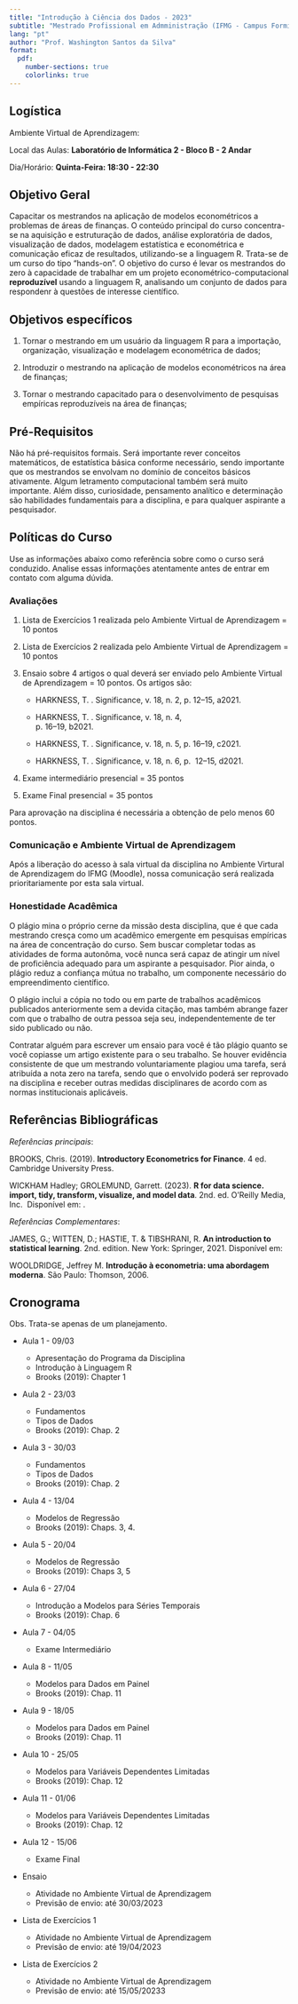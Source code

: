 ```yaml
---
title: "Introdução à Ciência dos Dados - 2023"
subtitle: "Mestrado Profissional em Admministração (IFMG - Campus Formiga)"
lang: "pt"
author: "Prof. Washington Santos da Silva"
format:
  pdf:
    number-sections: true
    colorlinks: true
---
```



## Logística

Ambiente Virtual de Aprendizagem: \url{https://ead.ifmg.edu.br/formiga/} 

Local das Aulas: **Laboratório de Informática 2 - Bloco B - 2 Andar**

Dia/Horário: **Quinta-Feira: 18:30 - 22:30**


## Objetivo Geral

Capacitar os mestrandos na aplicação de modelos econométricos a 
problemas de áreas de finanças. O conteúdo principal do curso concentra-se na 
aquisição e estruturação de dados, análise exploratória de dados, visualização 
de dados, modelagem estatística e econométrica e comunicação eficaz de resultados, utilizando-se a linguagem R. Trata-se de um curso do tipo 
"hands-on". O objetivo do curso é levar os mestrandos do zero à capacidade de trabalhar em um projeto econométrico-computacional **reproduzível** usando a linguagem R, analisando um conjunto de dados para respondenr à questões de interesse científico.


## Objetivos específicos

1. Tornar o mestrando em um usuário da linguagem R para a importação, 
   organização, visualização e modelagem econométrica de dados;

3. Introduzir o mestrando na aplicação de modelos econométricos na área de 
   finanças;

2. Tornar o mestrando capacitado para o desenvolvimento de pesquisas 
   empíricas reproduzíveis na área de finanças;


## Pré-Requisitos

Não há pré-requisitos formais. Será importante rever conceitos matemáticos, 
de estatística básica conforme necessário, sendo importante que os mestrandos se envolvam no domínio de conceitos básicos ativamente. Algum letramento 
computacional também será muito importante. Além disso, curiosidade, pensamento analítico e determinação são habilidades fundamentais para a 
disciplina, e para qualquer aspirante a pesquisador.

 
## Políticas do Curso

Use as informações abaixo como referência sobre como o curso será conduzido. 
Analise essas informações atentamente antes de entrar em contato com 
alguma dúvida. 


### Avaliações

1) Lista de Exercícios 1 realizada pelo Ambiente Virtual de Aprendizagem = 10 pontos

2) Lista de Exercícios 2 realizada pelo Ambiente Virtual de Aprendizagem = 10 pontos

3) Ensaio sobre 4 artigos o qual deverá ser enviado pelo Ambiente Virtual de Aprendizagem = 10 pontos. Os artigos são:

    - HARKNESS, T. \href{https://doi.org/10.1111/1740-9713.01504}{The history of       the data economy: Part I: The birth of customer insight}. Significance, v. 
      18, n. 2, p. 12–15, a2021.

    - HARKNESS, T. \href{https://doi.org/10.1111/1740-9713.01547}{The history of 
      the data economy: Part II: Analytics arrives}. Significance, v. 18, n. 4,  
      p. 16–19, b2021.

    - HARKNESS, T. \href{https://doi.org/10.1111/1740-9713.01567} {The history of       the data economy: Part III: The new kings and queens of data}. 
      Significance, v. 18, n. 5, p. 16–19, c2021.

    - HARKNESS, T. \href{https://doi.org/10.1111/1740-9713.01586}{The history of       the data economy: Part IV: The future}. Significance, v. 18, n. 6, p. 
      12–15, d2021.

4) Exame intermediário presencial = 35 pontos

5) Exame Final presencial = 35 pontos

Para aprovação na disciplina é necessária a obtenção de pelo menos 
60 pontos.


### Comunicação e Ambiente Virtual de Aprendizagem

Após a liberação do acesso à sala virtual da disciplina no Ambiente Virtural de 
Aprendizagem do IFMG (Moodle), nossa comunicação será realizada prioritariamente 
por esta sala virtual.


### Honestidade Acadêmica

O plágio mina o próprio cerne da missão desta disciplina, que é que cada 
mestrando cresça como um acadêmico emergente em pesquisas empíricas na área de 
concentração do curso. Sem buscar completar todas as atividades de 
forma autonôma, você nunca será capaz de atingir um nível de proficiência 
adequado para um aspirante a pesquisador. Pior ainda, o plágio reduz a confiança mútua no trabalho, um componente necessário do empreendimento científico.

O plágio inclui a cópia no todo ou em parte de trabalhos acadêmicos publicados 
anteriormente sem a devida citação, mas também abrange fazer com que o trabalho 
de outra pessoa seja seu, independentemente de ter sido publicado ou não. 

Contratar alguém para escrever um ensaio para você é tão plágio quanto se você 
copiasse um artigo existente para o seu trabalho. Se houver evidência 
consistente de que um mestrando voluntariamente plagiou uma tarefa, será 
atribuída a nota zero na tarefa, sendo que o envolvido poderá ser 
reprovado na disciplina e receber outras medidas disciplinares de acordo com 
as normas institucionais aplicáveis.


## Referências Bibliográficas

*Referências principais*:

BROOKS, Chris. (2019). **Introductory Econometrics for Finance**. 4 ed.
Cambridge University Press.

WICKHAM Hadley; GROLEMUND, Garrett. (2023). **R for data science. import, tidy, transform, visualize, and model data**. 2nd. ed. O’Reilly Media, Inc. 
Disponível em: \url{https://r4ds.hadley.nz}.


*Referências Complementares*:

JAMES, G.; WITTEN, D.; HASTIE, T. & TIBSHRANI, R. **An introduction to statistical learning**. 2nd. edition. New York: Springer, 2021. Disponível em: \url{https://www.statlearning.com/}

WOOLDRIDGE, Jeffrey M. **Introdução à econometria: uma abordagem moderna**. 
São Paulo: Thomson, 2006.


## Cronograma

Obs. Trata-se apenas de um planejamento.

- Aula 1 - 09/03

    - Apresentação do Programa da Disciplina
    - Introdução à Linguagem R
    - Brooks (2019): Chapter 1

- Aula 2 - 23/03

    - Fundamentos
    - Tipos de Dados
    - Brooks (2019): Chap. 2

- Aula 3 - 30/03

    - Fundamentos
    - Tipos de Dados
    - Brooks (2019): Chap. 2

- Aula 4 - 13/04  

    - Modelos de Regressão
    - Brooks (2019): Chaps. 3, 4.

- Aula 5 - 20/04

    - Modelos de Regressão
    - Brooks (2019): Chaps 3, 5

- Aula 6 - 27/04

    - Introdução a Modelos para Séries Temporais
    - Brooks (2019): Chap. 6

- Aula 7 - 04/05

    - Exame Intermediário

- Aula 8 - 11/05

    - Modelos para Dados em Painel
    - Brooks (2019): Chap. 11

- Aula 9 - 18/05 

    - Modelos para Dados em Painel
    - Brooks (2019): Chap. 11

- Aula 10 - 25/05

    - Modelos para Variáveis Dependentes Limitadas
    - Brooks (2019): Chap. 12

- Aula 11 - 01/06

    - Modelos para Variáveis Dependentes Limitadas
    - Brooks (2019): Chap. 12

- Aula 12 - 15/06

    - Exame Final

- Ensaio 

    - Atividade no Ambiente Virtual de Aprendizagem 
    - Previsão de envio: até 30/03/2023

- Lista de Exercícios 1

    - Atividade no Ambiente Virtual de Aprendizagem 
    - Previsão de envio: até 19/04/2023

- Lista de Exercícios 2 

    - Atividade no Ambiente Virtual de Aprendizagem
    - Previsão de envio: até 15/05/20233

